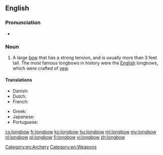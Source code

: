 ==English==
{{wikipedia}}

===Pronunciation===
* {{a|UK}} {{IPA|/ˈlɒŋbəʊ/}}

===Noun===
{{en-noun}}

# A large [[bow]] that has a strong tension, and is usually more than 3 feet tall.  The most famous longbows in history were the [[English]] longbows, which were crafted of [[yew]].

====Translations====
{{trans-top|large bow}}
* Danish: {{t-|da|langbue|c}}
* Dutch: {{t-|nl|langboog|m}}
* French: {{t-|fr|arc long anglais|m}}
{{trans-mid}}
* Greek: {{t+|el|τόξο|n}}
* Japanese: {{t+|ja|弓|tr=ゆみ, yumi|sc=Jpan}}
* Portuguese: {{t-|pt|arco longo|m}}
{{trans-bottom}}

[[Category:en:Archery]]
[[Category:en:Weapons]]

[[cs:longbow]]
[[fr:longbow]]
[[ko:longbow]]
[[hu:longbow]]
[[ml:longbow]]
[[my:longbow]]
[[nl:longbow]]
[[pl:longbow]]
[[fi:longbow]]
[[vi:longbow]]
[[zh:longbow]]